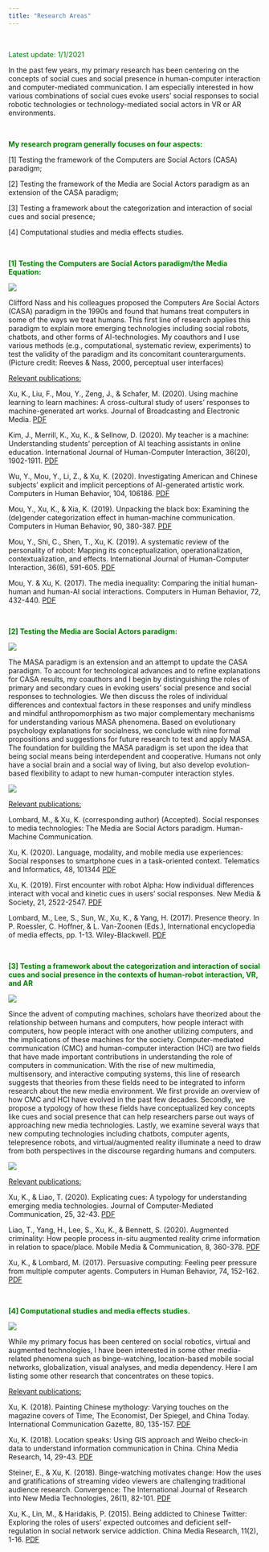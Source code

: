 ```yaml
---
title: "Research Areas"
---
```


&nbsp;
&nbsp;

<font color="green">Latest update: 1/1/2021</font>

In the past few years, my primary research has been centering on the concepts of social cues and social presence in human-computer interaction and computer-mediated communication. I am especially interested in how various combinations of social cues evoke users' social responses to social robotic technologies or technology-mediated social actors in VR or AR environments. 

&nbsp;
&nbsp;

<font color="green">**My research program generally focuses on four aspects:**</font>

[1] Testing the framework of the Computers are Social Actors (CASA) paradigm;

[2] Testing the framework of the Media are Social Actors paradigm as an extension of the CASA paradigm; 

[3] Testing a framework about the categorization and interaction of social cues and social presence;

[4] Computational studies and media effects studies.

&nbsp;
&nbsp;

<font color="green">**[1] Testing the Computers are Social Actors paradigm/the Media Equation:**</font>

![](images/Reevespicture.png)

Clifford Nass and his colleagues proposed the Computers Are Social Actors (CASA) paradigm in the 1990s and found that humans treat computers in some of the ways we treat humans. This first line of research applies this paradigm to explain more emerging technologies including social robots, chatbots, and other forms of AI-technologies. My coauthors and I use various methods (e.g., computational, systematic review, experiments) to test the validity of the paradigm and its concomitant counterarguments. (Picture credit: Reeves & Nass, 2000, perceptual user interfaces)


<u>Relevant publications:</u>

Xu, K., Liu, F., Mou, Y., Zeng, J., & Schafer, M. (2020). Using machine learning to learn machines: A cross-cultural study of users’ responses to machine-generated art works. Journal of Broadcasting and Electronic Media. [PDF](publications/Xu et al. 2020 Using Machine Learning to Learn Machines A Cross Cultural Study of Users Responses to Machine Generated Artworks.pdf)

Kim, J., Merrill, K., Xu, K., & Sellnow, D. (2020). My teacher is a machine: Understanding students’ perception of AI teaching assistants in online education. International Journal of Human-Computer Interaction, 36(20), 1902-1911. [PDF](publications/Kim et al. 2020.pdf)

Wu, Y., Mou, Y., Li, Z., & Xu, K. (2020). Investigating American and Chinese subjects’ explicit and implicit perceptions of AI-generated artistic work. Computers in Human Behavior, 104, 106186. [PDF](publications/Wu et al. (2020) Chinese American implicit and explicit.pdf)

Mou, Y., Xu, K., & Xia, K. (2019). Unpacking the black box: Examining the (de)gender categorization effect in human-machine communication. Computers in Human Behavior, 90, 380-387. [PDF](publications/Mou Xu Xia gender decategorization effect.pdf)

Mou, Y., Shi, C., Shen, T., Xu, K. (2019). A systematic review of the personality of robot: Mapping its conceptualization, operationalization, contextualization, and effects. International Journal of Human-Computer Interaction, 36(6), 591-605. [PDF](publications/Mou et al 2019 A Systematic Review.pdf)

Mou, Y. & Xu, K. (2017). The media inequality: Comparing the initial human-human and human-AI social interactions. Computers in Human Behavior, 72, 432-440. [PDF](publications/Yi Xu_Media Inequality.pdf)

&nbsp;
&nbsp;

<font color="green">**[2] Testing the Media are Social Actors paradigm:**</font>

![](images/masa.png)

The MASA paradigm is an extension and an attempt to update the CASA paradigm. To account for technological advances and to refine explanations for CASA results, my coauthors and I begin by distinguishing the roles of primary and secondary cues in evoking users' social presence and social responses to technologies. We then discuss the roles of individual differences and contextual factors in these responses and unify mindless and mindful anthropomorphism as two major complementary mechanisms for understanding various MASA phenomena. Based on evolutionary psychology explanations for socialness, we conclude with nine formal propositions and suggestions for future research to test and apply MASA. The foundation for building the MASA paradigm is set upon the idea that being social means being interdependent and cooperative. Humans not only have a social brain and a social way of living, but also develop evolution-based flexibility to adapt to new human-computer interaction styles. 

![](images/robot.png)

<u>Relevant publications:</u>

Lombard, M., & Xu, K. (corresponding author) (Accepted). Social responses to media technologies: The Media are Social Actors paradigm. Human-Machine Communication.  

Xu, K. (2020). Language, modality, and mobile media use experiences: Social responses to smartphone cues in a task-oriented context. Telematics and Informatics, 48, 101344 [PDF](publications/Xu 2020 Mobile phone study.pdf)

Xu, K. (2019). First encounter with robot Alpha: How individual differences interact with vocal and kinetic cues in users’ social responses. New Media & Society, 21, 2522-2547. [PDF](publications/Xu 2019 Robot alpha.pdf)


Lombard, M., Lee, S., Sun, W., Xu, K., & Yang, H. (2017). Presence theory. In P. Roessler, C. Hoffner, & L. Van-Zoonen (Eds.), International encyclopedia of media effects, pp. 1-13. Wiley-Blackwell. [PDF](publications/Lombard et al. presence theory.pdf)


&nbsp;
&nbsp;

<font color="green">**[3] Testing a framework about the categorization and interaction of social cues and social presence in the contexts of human-robot interaction, VR, and AR**</font>

![](images/JCMC.png)


Since the advent of computing machines, scholars have theorized about the relationship between humans and computers, how people interact with computers, how people interact with one another utilizing computers, and the implications of these machines for the society. Computer-mediated communication (CMC) and human-computer interaction (HCI) are two fields that have made important contributions in understanding the role of computers in communication. With the rise of new multimedia, multisensory, and interactive computing systems, this line of research suggests that theories from these fields need to be integrated to inform research about the new media environment. We first provide an overview of how CMC and HCI have evolved in the past few decades. Secondly, we propose a typology of how these fields have conceptualized key concepts like cues and social presence that can help researchers parse out ways of approaching new media technologies. Lastly, we examine several ways that new computing technologies including chatbots, computer agents, telepresence robots, and virtual/augmented reality illuminate a need to draw from both perspectives in the discourse regarding humans and computers.

![](images/SIDEme.png)

<u>Relevant publications:</u>

Xu, K., & Liao, T. (2020). Explicating cues: A typology for understanding emerging media technologies. Journal of Computer-Mediated Communication, 25, 32-43. [PDF](publications/Xu & Liao Explicating Cues JCMC.pdf)

Liao, T., Yang, H., Lee, S., Xu, K., & Bennett, S. (2020). Augmented criminality: How people process in-situ augmented reality crime information in relation to space/place. Mobile Media & Communication, 8, 360-378. [PDF](publications/liao et al. augmented reality.pdf)

Xu, K., & Lombard, M. (2017). Persuasive computing: Feeling peer pressure from multiple computer agents. Computers in Human Behavior, 74, 152-162. [PDF](publications/Xu_Lombard_Persuasive computing.pdf)


&nbsp;
&nbsp;

<font color="green">**[4] Computational studies and media effects studies.**</font>

![](images/AR map.png)

While my primary focus has been centered on social robotics, virtual and augmented technologies, I have been interested in some other media-related phenomena such as binge-watching, location-based mobile social networks, globalization, visual analyses, and media dependency. Here I am listing some other research that concentrates on these topics.

<u>Relevant publications:</u>

Xu, K. (2018). Painting Chinese mythology: Varying touches on the magazine covers of Time, The Economist, Der Spiegel, and China Today. International Communication Gazette, 80, 135-157. [PDF](publications/Xu_Painting Chinese Methology.pdf)

Xu, K. (2018). Location speaks: Using GIS approach and Weibo check-in data to understand information communication in China. China Media Research, 14, 29-43. [PDF](publications/Xu Location speaks.pdf)

Steiner, E., & Xu, K. (2018). Binge-watching motivates change: How the uses and gratifications of streaming video viewers are challenging traditional audience research. Convergence: The International Journal of Research into New Media Technologies, 26(1), 82-101. [PDF](publications/Steiner_Xu_bingewatching.pdf)

Xu, K., Lin, M., & Haridakis, P. (2015). Being addicted to Chinese Twitter: Exploring the roles of users’ expected outcomes and deficient self-regulation in social network service addiction. China Media Research, 11(2), 1-16. [PDF](publications/Xu et al -Being_addicted_to_Chinese_Twit.PDF)

